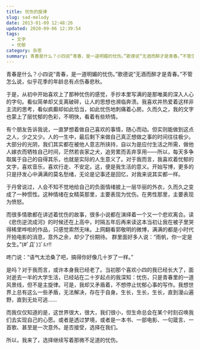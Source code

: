 ```yaml
---
title: 忧伤的旋律
slug: sad-melody
date: 2013-01-09 12:48:26
updated: 2020-09-06 12:39:54
tags:
  - 文字
  - 忧郁
category: 杂思
summary: 青春是什么？小四说“青春，是一道明媚的忧伤。”歌德说“无酒而醉才是青春。”不管怎么说，似乎花季的年龄总有点伤春悲秋。
---
```


青春是什么？小四说“青春，是一道明媚的忧伤。”歌德说“无酒而醉才是青春。”不管怎么说，似乎花季的年龄总有点伤春悲秋。

于是，从初中开始喜欢上了那种忧伤的感觉，手抄本里写满的是那唯美的深入人心的字句。看似简单却又支离破碎，让人的思想也濒临奔溃。我喜欢并热爱着这样非主流的思考，看似疯癫却如此恰当，如此忧伤地刺痛着心房。久而久之，我的文字也蒙上了层忧郁的色彩，不明快，看着有些矫情。

有个朋友告诉我说，一直梦想着做自己喜欢的事情，随心而动。但实则能做到这点之人，少之又少。人的一生中，最后剩下来做自己真正想做之事的时间往往极少。大部分的光阴，我们其实都在被他人意志所挟持，自以为是应付生活之所需，做他人嫁衣而牺牲自己时间，茫然若丧家之犬，追劳累而丢弃享用——所以，每天多争取属于自己的自得其乐，也就是实际的人生意义了。对于我而言，我喜欢着忧郁的文字，喜欢音乐，喜欢行走、不安定。这，便是我生活的意义。开始写博，更多的只是抒发心中满满的莫名愁绪，无论是记事还是回忆，对我来说其实都一样。

于丹曾说过，人会不知不觉地给自己的负面情绪披上一层华丽的外衣，久而久之变成了一种惯性。这种情绪在女精英那里，主要表现为忧伤。在男性那里，主要表现为愤怒。

而很多情歌都在讲述着忧伤的故事，很多小说都在演绎着一个又一个悲欢离合。读《悲伤逆流成河》的时候还在上高中，时隔五年后再来读这本当初让我在被子里哭得稀里哗啦的作品，只感觉索然无味。上网翻看郭敬明的微博，满满的都是小时代开拍电影的消息，意外之余，却少了份期待。
群里面好多人说：“雨帆，你一定是女生。”(#ﾟДﾟ)ｺﾞﾙｧ!!

咚门说：“语气太沧桑了吧，搞得你好像几十岁了一样。”

是吗？对于我而言，或许本身我已经老了。当初那个喜欢小四的我已经长大了，面对逝去一半的大学生活，已经站在二十岁起点的我深知：忧伤，只是青春里的一道风景线，但不是主旋律。可是，我却又矛盾着，不想停止忧郁心事的写作。我想世界上总有这么一些矛盾，无法解决，存在于自身。生长，生长，生长，直到漫山遍野，直到无处可逃……

而我仅仅知道的是，这世界很大，很大，我们很小，但生命总会在某个时刻召唤我们去实现自己的心愿。或者是透过梦境，或者是一本书、一部电影、一句箴言、一首歌、甚至是一次意外。是否接受，选择在我们。

所以，我来了，选择继续写着那微不足道的忧伤。
